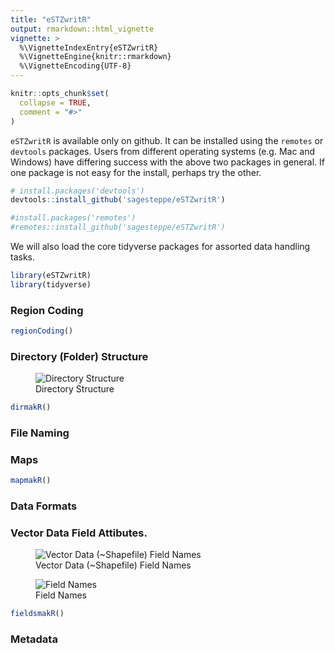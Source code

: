 ```yaml
---
title: "eSTZwritR"
output: rmarkdown::html_vignette
vignette: >
  %\VignetteIndexEntry{eSTZwritR}
  %\VignetteEngine{knitr::rmarkdown}
  %\VignetteEncoding{UTF-8}
---
```


```r
knitr::opts_chunk$set(
  collapse = TRUE,
  comment = "#>"
)
```

`eSTZwritR` is available only on github. 
It can be installed using the `remotes` or `devtools` packages. 
Users from different operating systems (e.g. Mac and Windows) have differing success with the above two packages in general. 
If one package is not easy for the install, perhaps try the other. 

```r
# install.packages('devtools')
devtools::install_github('sagesteppe/eSTZwritR')

#install.packages('remotes') 
#remotes::install_github('sagesteppe/eSTZwritR')
```

We will also load the core tidyverse packages for assorted data handling tasks. 
```r
library(eSTZwritR)
library(tidyverse)
```

### Region Coding

```r
regionCoding()
```

### Directory (Folder) Structure

![Directory Structure](./images/DirectoryStructure.png)
```r
dirmakR()
```


### File Naming 


### Maps 

```r
mapmakR()
```


### Data Formats 

### Vector Data Field Attibutes. 

![Vector Data (~Shapefile) Field Names](./images/FieldNames.png)

![Field Names](./images/FieldNames_Variables.png)

```r
fieldsmakR()
```

### Metadata 
